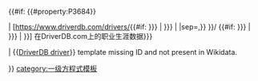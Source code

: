 {{#if: {{{1<includeonly>|</includeonly>}}} {{{id|}}} {{#property:P3684}}

| [https://www.driverdb.com/drivers/{{#if: {{{1|{{{id<includeonly>|</includeonly>}}}}}} | {{{1|{{{id}}}}}} | {{First word|1={{#property:P3684}}|sep=,}} }}/ {{#if: {{{2|{{{name<includeonly>|</includeonly>}}}}}} | {{{2|{{{name}}}}}} | {{PAGENAMEBASE}} }}] 在DriverDB.com上的职业生涯数据{{en}}<includeonly>{{EditAtWikidata|pid=P3684|{{{1|{{{id|}}}}}}}}</includeonly>

| <span class="error">&#123;&#123;[[Template:DriverDB driver|DriverDB driver]]&#125;&#125; template missing ID and not present in Wikidata.</span>

}}<noinclude>
{{Documentation}}<!-- Please add categories to the /doc subpage & add interwikis to Wikidata. -->
[[category:一级方程式模板]]
</noinclude>